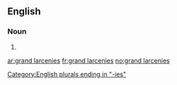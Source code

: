 ==English==

===Noun===
{{head|en|noun plural form|head=[[grand]] [[larcenies]]}}

# {{plural of|grand larceny|lang=en}}

[[Category:English plurals ending in "-ies"]]

[[ar:grand larcenies]]
[[fr:grand larcenies]]
[[no:grand larcenies]]